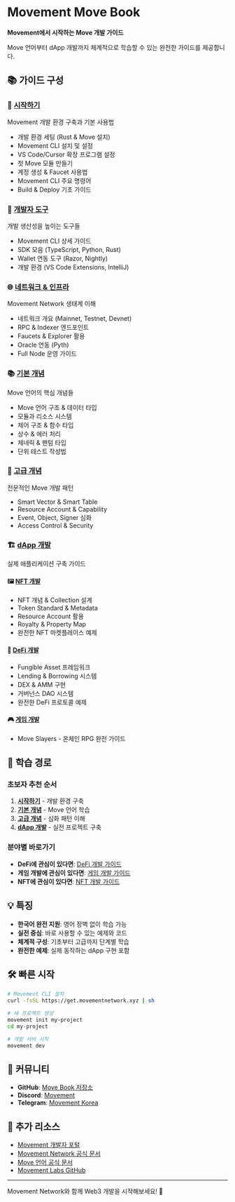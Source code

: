 # Movement Move Book

**Movement에서 시작하는 Move 개발 가이드**

Move 언어부터 dApp 개발까지 체계적으로 학습할 수 있는 완전한 가이드를 제공합니다.

## 📚 가이드 구성

### 🚀 **[시작하기](/getting-started)**
Movement 개발 환경 구축과 기본 사용법
- 개발 환경 세팅 (Rust & Move 설치)
- Movement CLI 설치 및 설정
- VS Code/Cursor 확장 프로그램 설정
- 첫 Move 모듈 만들기
- 계정 생성 & Faucet 사용법
- Movement CLI 주요 명령어
- Build & Deploy 기초 가이드

### 🔧 **[개발자 도구](/developer-tools)**
개발 생산성을 높이는 도구들
- Movement CLI 상세 가이드
- SDK 모음 (TypeScript, Python, Rust)
- Wallet 연동 도구 (Razor, Nightly)
- 개발 환경 (VS Code Extensions, IntelliJ)

### 🌐 **[네트워크 & 인프라](/network-infrastructure)**
Movement Network 생태계 이해
- 네트워크 개요 (Mainnet, Testnet, Devnet)
- RPC & Indexer 엔드포인트
- Faucets & Explorer 활용
- Oracle 연동 (Pyth)
- Full Node 운영 가이드

### 📚 **[기본 개념](/basic-concepts)**
Move 언어의 핵심 개념들
- Move 언어 구조 & 데이터 타입
- 모듈과 리소스 시스템
- 제어 구조 & 함수 타입
- 상수 & 에러 처리
- 제네릭 & 팬텀 타입
- 단위 테스트 작성법

### 🎯 **[고급 개념](/advanced-concepts)**
전문적인 Move 개발 패턴
- Smart Vector & Smart Table
- Resource Account & Capability
- Event, Object, Signer 심화
- Access Control & Security

### 🏗️ **[dApp 개발](/dapp-development)**
실제 애플리케이션 구축 가이드

#### 🖼️ **[NFT 개발](/dapp-development/nft-development)**
- NFT 개념 & Collection 설계
- Token Standard & Metadata
- Resource Account 활용
- Royalty & Property Map
- 완전한 NFT 마켓플레이스 예제

#### 🏦 **[DeFi 개발](/dapp-development/defi-development)**
- Fungible Asset 프레임워크
- Lending & Borrowing 시스템
- DEX & AMM 구현
- 거버넌스 DAO 시스템
- 완전한 DeFi 프로토콜 예제

#### 🎮 **[게임 개발](/dapp-development/game-development)**
- Move Slayers - 온체인 RPG 완전 가이드

## 🎯 학습 경로

### 초보자 추천 순서
1. **[시작하기](/getting-started)** - 개발 환경 구축
2. **[기본 개념](/basic-concepts)** - Move 언어 학습
3. **[고급 개념](/advanced-concepts)** - 심화 패턴 이해
4. **[dApp 개발](/dapp-development)** - 실전 프로젝트 구축

### 분야별 바로가기
- **DeFi에 관심이 있다면**: [DeFi 개발 가이드](/dapp-development/defi-development)
- **게임 개발에 관심이 있다면**: [게임 개발 가이드](/dapp-development/game-development)
- **NFT에 관심이 있다면**: [NFT 개발 가이드](/dapp-development/nft-development)

## 💡 특징

- **한국어 완전 지원**: 영어 장벽 없이 학습 가능
- **실전 중심**: 바로 사용할 수 있는 예제와 코드
- **체계적 구성**: 기초부터 고급까지 단계별 학습
- **완전한 예제**: 실제 동작하는 dApp 구현 포함

## 🛠️ 빠른 시작

```bash
# Movement CLI 설치
curl -fsSL https://get.movementnetwork.xyz | sh

# 새 프로젝트 생성
movement init my-project
cd my-project

# 개발 서버 시작
movement dev
```

## 🤝 커뮤니티

- **GitHub**: [Move Book 저장소](https://github.com/bookiroad/move-book)
- **Discord**: [Movement](https://discord.com/invite/movementlabsxyz)
- **Telegram**: [Movement Korea](https://t.me/Movement_KOR)

## 📖 추가 리소스

- [Movement 개발자 포털](https://developer.movementnetwork.xyz/)
- [Movement Network 공식 문서](https://docs.movementnetwork.xyz)
- [Move 언어 공식 문서](https://move-language.github.io/move/)
- [Movement Labs GitHub](https://github.com/movementlabsxyz)

---

Movement Network와 함께 Web3 개발을 시작해보세요! 🚀